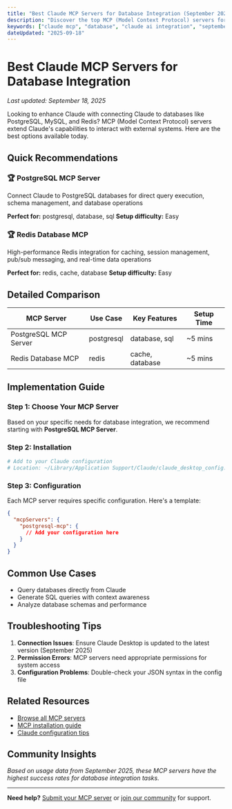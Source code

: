 ```yaml
---
title: "Best Claude MCP Servers for Database Integration (September 2025)"
description: "Discover the top MCP (Model Context Protocol) servers for connecting Claude to databases like PostgreSQL, MySQL, and Redis. Complete setup guides and real-world examples."
keywords: ["claude mcp", "database", "claude ai integration", "september 2025"]
dateUpdated: "2025-09-18"
---
```


# Best Claude MCP Servers for Database Integration

*Last updated: September 18, 2025*

Looking to enhance Claude with connecting Claude to databases like PostgreSQL, MySQL, and Redis? MCP (Model Context Protocol) servers extend Claude's capabilities to interact with external systems. Here are the best options available today.

## Quick Recommendations


### 🏆 PostgreSQL MCP Server
Connect Claude to PostgreSQL databases for direct query execution, schema management, and database operations

**Perfect for:** postgresql, database, sql
**Setup difficulty:** Easy


### 🏆 Redis Database MCP
High-performance Redis integration for caching, session management, pub/sub messaging, and real-time data operations

**Perfect for:** redis, cache, database
**Setup difficulty:** Easy


## Detailed Comparison

| MCP Server | Use Case | Key Features | Setup Time |
|------------|----------|--------------|------------|
| PostgreSQL MCP Server | postgresql | database, sql | ~5 mins |
| Redis Database MCP | redis | cache, database | ~5 mins |

## Implementation Guide

### Step 1: Choose Your MCP Server

Based on your specific needs for database integration, we recommend starting with **PostgreSQL MCP Server**.

### Step 2: Installation

```bash
# Add to your Claude configuration
# Location: ~/Library/Application Support/Claude/claude_desktop_config.json
```

### Step 3: Configuration

Each MCP server requires specific configuration. Here's a template:

```json
{
  "mcpServers": {
    "postgresql-mcp": {
      // Add your configuration here
    }
  }
}
```

## Common Use Cases

- Query databases directly from Claude
- Generate SQL queries with context awareness
- Analyze database schemas and performance

## Troubleshooting Tips

1. **Connection Issues**: Ensure Claude Desktop is updated to the latest version (September 2025)
2. **Permission Errors**: MCP servers need appropriate permissions for system access
3. **Configuration Problems**: Double-check your JSON syntax in the config file

## Related Resources

- [Browse all MCP servers](/mcp)
- [MCP installation guide](/tutorials/mcp-setup)
- [Claude configuration tips](/tutorials/claude-config)

## Community Insights

*Based on usage data from September 2025, these MCP servers have the highest success rates for database integration tasks.*

---

**Need help?** [Submit your MCP server](/submit) or [join our community](/community) for support.
